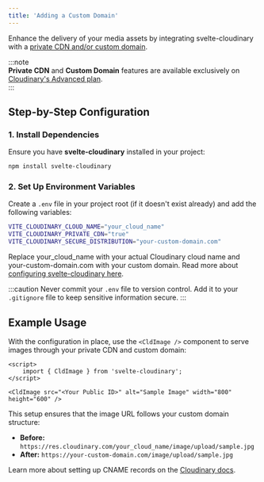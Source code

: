 ```yaml
---
title: 'Adding a Custom Domain'
---
```


Enhance the delivery of your media assets by integrating svelte-cloudinary with a [private CDN and/or custom domain](https://cloudinary.com/documentation/advanced_url_delivery_options#private_cdns_and_custom_delivery_hostnames_cnames).

:::note  
**Private CDN** and **Custom Domain** features are available exclusively on [Cloudinary's Advanced plan](https://cloudinary.com/pricing).  
:::

## Step-by-Step Configuration

### 1. Install Dependencies

Ensure you have **svelte-cloudinary** installed in your project:

```bash
npm install svelte-cloudinary
```

### 2. Set Up Environment Variables

Create a `.env` file in your project root (if it doesn't exist already) and add the following variables:

```bash
VITE_CLOUDINARY_CLOUD_NAME="your_cloud_name"
VITE_CLOUDINARY_PRIVATE_CDN="true"
VITE_CLOUDINARY_SECURE_DISTRIBUTION="your-custom-domain.com"
```

Replace your_cloud_name with your actual Cloudinary cloud name and your-custom-domain.com with your custom domain. Read more about [configuring svelte-cloudinary here](https://svelte.cloudinary.dev/config).

:::caution
Never commit your `.env` file to version control. Add it to your `.gitignore` file to keep sensitive information secure.
:::

## Example Usage

With the configuration in place, use the `<CldImage />` component to serve images through your private CDN and custom domain:

```svelte
<script>
	import { CldImage } from 'svelte-cloudinary';
</script>

<CldImage src="<Your Public ID>" alt="Sample Image" width="800" height="600" />
```

This setup ensures that the image URL follows your custom domain structure:

-   **Before:** `https://res.cloudinary.com/your_cloud_name/image/upload/sample.jpg`
-   **After:** `https://your-custom-domain.com/image/upload/sample.jpg`

Learn more about setting up CNAME records on the [Cloudinary docs](https://cloudinary.com/documentation/advanced_url_delivery_options#private_cdns_and_custom_delivery_hostnames_cnames).
